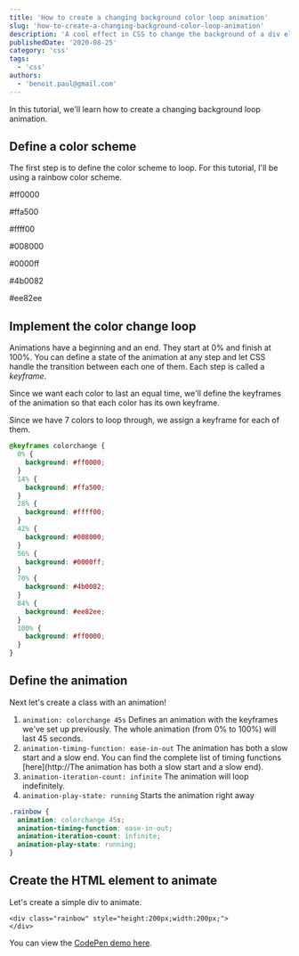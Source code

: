 ```yaml
---
title: 'How to create a changing background color loop animation'
slug: 'how-to-create-a-changing-background-color-loop-animation'
description: 'A cool effect in CSS to change the background of a div element.  Learn some CSS animation along the way!'
publishedDate: '2020-08-25'
category: 'css'
tags:
  - 'css'
authors:
  - 'benoit.paul@gmail.com'
---
```


In this tutorial, we'll learn how to create a changing background loop animation.

## Define a color scheme

The first step is to define the color scheme to loop. For this tutorial, I'll be using a rainbow color scheme.

#ff0000

#ffa500

#ffff00

#008000

#0000ff

#4b0082

#ee82ee

## Implement the color change loop

Animations have a beginning and an end. They start at 0% and finish at 100%. You can define a state of the animation at any step and let CSS handle the transition between each one of them. Each step is called a _keyframe_.

Since we want each color to last an equal time, we'll define the keyframes of the animation so that each color has its own keyframe.

Since we have 7 colors to loop through, we assign a keyframe for each of them.

```css
@keyframes colorchange {
  0% {
    background: #ff0000;
  }
  14% {
    background: #ffa500;
  }
  28% {
    background: #ffff00;
  }
  42% {
    background: #008000;
  }
  56% {
    background: #0000ff;
  }
  70% {
    background: #4b0082;
  }
  84% {
    background: #ee82ee;
  }
  100% {
    background: #ff0000;
  }
}
```

## Define the animation

Next let's create a class with an animation!

1. `animation: colorchange 45s` Defines an animation with the keyframes we've set up previously. The whole animation (from 0% to 100%) will last 45 seconds.
2. `animation-timing-function: ease-in-out` The animation has both a slow start and a slow end. You can find the complete list of timing functions [here](http://The animation has both a slow start and a slow end).
3. `animation-iteration-count: infinite` The animation will loop indefinitely.
4. `animation-play-state: running` Starts the animation right away

```css
.rainbow {
  animation: colorchange 45s;
  animation-timing-function: ease-in-out;
  animation-iteration-count: infinite;
  animation-play-state: running;
}
```

## Create the HTML element to animate

Let's create a simple div to animate.

```markup
<div class="rainbow" style="height:200px;width:200px;">
</div>
```

You can view the [CodePen demo here](https://codepen.io/vitamindev-the-scripter/pen/YzqZNpP).

